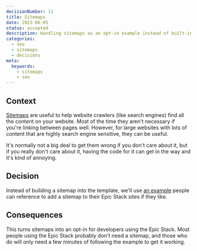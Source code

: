 ```yaml
---
decisionNumber: 11  
title: Sitemaps
date: 2023-06-05
status: accepted
description: Handling sitemaps as an opt-in example instead of built-in.
categories:
  - seo
  - sitemaps
  - decisions
meta:
  keywords:
    - sitemaps 
    - seo
---
```

## Context

[Sitemaps](https://developers.google.com/search/docs/crawling-indexing/sitemaps/overview)
are useful to help website crawlers (like search engines) find all the content
on your website. Most of the time they aren't necessary if you're linking
between pages well. However, for large websites with lots of content that are
highly search engine sensitive, they can be useful.

It's normally not a big deal to get them wrong if you don't care about it, but
if you really don't care about it, having the code for it can get in the way and
it's kind of annoying.

## Decision

Instead of building a sitemap into the template, we'll use
[an example](#app/examples.md) people can reference to add a sitemap to their
Epic Stack sites if they like.

## Consequences

This turns sitemaps into an opt-in for developers using the Epic Stack. Most
people using the Epic Stack probably don't need a sitemap, and those who do will
only need a few minutes of following the example to get it working.
